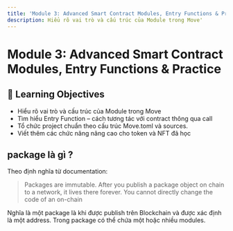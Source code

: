 ```yaml
---
title: 'Module 3: Advanced Smart Contract Modules, Entry Functions & Practice'
description: Hiểu rõ vai trò và cấu trúc của Module trong Move'
---
```


#  Module 3: Advanced Smart Contract Modules, Entry Functions & Practice

## 🎯 Learning Objectives
- Hiểu rõ vai trò và cấu trúc của Module trong Move
- Tìm hiểu Entry Function – cách tương tác với contract thông qua call
- Tổ chức project chuẩn theo cấu trúc Move.toml và sources.
- Viết thêm các chức năng nâng cao cho token và NFT đã học


## package là gì ?

Theo định nghĩa từ documentation:

> Packages are immutable. After you publish a package object on chain to a network, it lives there forever. You cannot directly change the code of an on-chain

Nghĩa là một package là khi được publish trên Blockchain và được xác định là một address. Trong package có thể chứa một hoặc nhiều modules.

